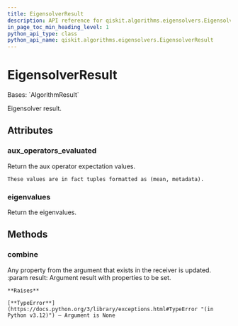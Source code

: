 ```yaml
---
title: EigensolverResult
description: API reference for qiskit.algorithms.eigensolvers.EigensolverResult
in_page_toc_min_heading_level: 1
python_api_type: class
python_api_name: qiskit.algorithms.eigensolvers.EigensolverResult
---
```


# EigensolverResult

<Class id="qiskit.algorithms.eigensolvers.EigensolverResult" github="https://github.com/qiskit/qiskit/tree/stable/0.45/qiskit/algorithms/eigensolvers/eigensolver.py" signature="qiskit.algorithms.eigensolvers.EigensolverResult">
  Bases: `AlgorithmResult`

  Eigensolver result.

  ## Attributes

  ### aux\_operators\_evaluated

  <Attribute id="qiskit.algorithms.eigensolvers.EigensolverResult.aux_operators_evaluated" name="aux_operators_evaluated">
    Return the aux operator expectation values.

    These values are in fact tuples formatted as (mean, metadata).
  </Attribute>

  ### eigenvalues

  <Attribute id="qiskit.algorithms.eigensolvers.EigensolverResult.eigenvalues" name="eigenvalues">
    Return the eigenvalues.
  </Attribute>

  ## Methods

  ### combine

  <Function id="qiskit.algorithms.eigensolvers.EigensolverResult.combine" name="combine" signature="combine(result)">
    Any property from the argument that exists in the receiver is updated. :param result: Argument result with properties to be set.

    **Raises**

    [**TypeError**](https://docs.python.org/3/library/exceptions.html#TypeError "(in Python v3.12)") – Argument is None
  </Function>
</Class>

